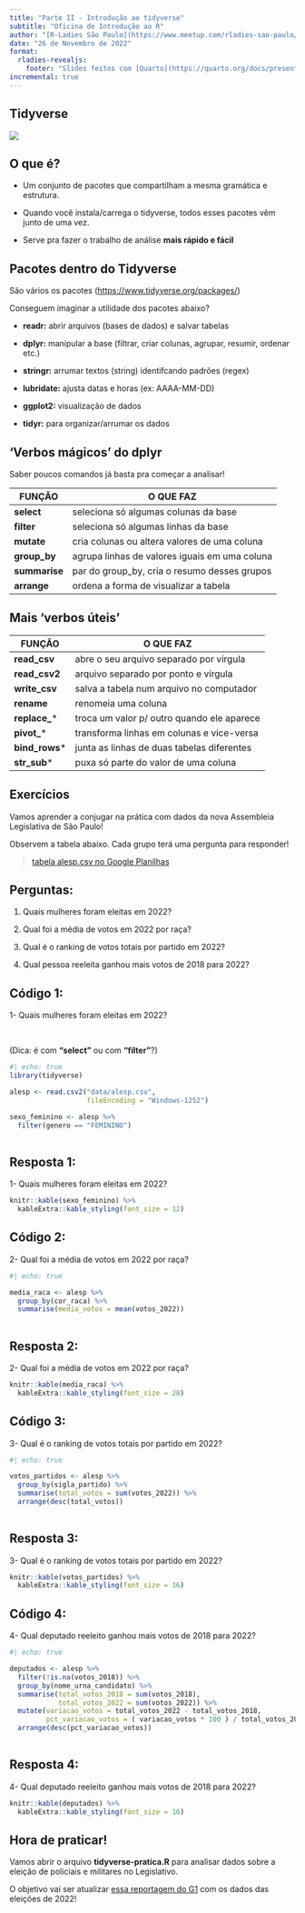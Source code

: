```yaml
---
title: "Parte II - Introdução ao tidyverse"
subtitle: "Oficina de Introdução ao R"
author: "[R-Ladies São Paulo](https://www.meetup.com/rladies-sao-paulo/)"
date: "26 de Novembro de 2022"
format: 
  rladies-revealjs:
    footer: "Slides feitos com [Quarto](https://quarto.org/docs/presentations/revealjs/index.html) e [Quarto R-Ladies Theme](https://github.com/beatrizmilz/quarto-rladies-theme#quarto-r-ladies-theme)."
incremental: true
---
```


## Tidyverse

![](https://github.com/R-Ladies-Sao-Paulo/2022-11-oficina-introducao-R/blob/main/img/img08_tidyverse.PNG?raw=true)

## O que é?

-   Um conjunto de pacotes que compartilham a mesma gramática e estrutura.

-   Quando você instala/carrega o tidyverse, todos esses pacotes vêm junto de uma vez.

-   Serve pra fazer o trabalho de análise **mais rápido e fácil**

## Pacotes dentro do Tidyverse

São vários os pacotes (<https://www.tidyverse.org/packages/>)

Conseguem imaginar a utilidade dos pacotes abaixo?

-   **readr:** abrir arquivos (bases de dados) e salvar tabelas

-   **dplyr:** manipular a base (filtrar, criar colunas, agrupar, resumir, ordenar etc.)

-   **stringr:** arrumar textos (string) identifcando padrões (regex)

-   **lubridate:** ajusta datas e horas (ex: AAAA-MM-DD)

-   **ggplot2:** visualização de dados

-   **tidyr:** para organizar/arrumar os dados

## 'Verbos mágicos' do dplyr

Saber poucos comandos já basta pra começar a analisar!

| FUNÇÃO        | O QUE FAZ                                     |
|---------------|-----------------------------------------------|
| **select**    | seleciona só algumas colunas da base          |
| **filter**    | seleciona só algumas linhas da base           |
| **mutate**    | cria colunas ou altera valores de uma coluna  |
| **group_by**  | agrupa linhas de valores iguais em uma coluna |
| **summarise** | par do group_by, cria o resumo desses grupos  |
| **arrange**   | ordena a forma de visualizar a tabela         |

## Mais 'verbos úteis'

| FUNÇÃO          | O QUE FAZ                                  |
|-----------------|--------------------------------------------|
| **read_csv**    | abre o seu arquivo separado por vírgula    |
| **read_csv2**   | arquivo separado por ponto e vírgula       |
| **write_csv**   | salva a tabela num arquivo no computador   |
| **rename**      | renomeia uma coluna                        |
| **replace\_**\* | troca um valor p/ outro quando ele aparece |
| **pivot\_**\*   | transforma linhas em colunas e vice-versa  |
| **bind_rows**\* | junta as linhas de duas tabelas diferentes |
| **str_sub**\*   | puxa só parte do valor de uma coluna       |

## Exercícios

Vamos aprender a conjugar na prática com dados da nova Assembleia Legislativa de São Paulo!

Observem a tabela abaixo. Cada grupo terá uma pergunta para responder!

> [tabela alesp.csv no Google Planilhas](https://docs.google.com/spreadsheets/d/1MOsbgpSgOCbZpG1BgXEeC5KwikCyLeAUJaaLuXxXyU4/edit#gid=0)

## Perguntas:

1.  Quais mulheres foram eleitas em 2022?

2.  Qual foi a média de votos em 2022 por raça?

3.  Qual é o ranking de votos totais por partido em 2022?

4.  Qual pessoa reeleita ganhou mais votos de 2018 para 2022?

## Código 1:

1- Quais mulheres foram eleitas em 2022?

<br>

(Dica: é com **"select"** ou com **"filter"**?)

```r
#| echo: true
library(tidyverse)

alesp <- read.csv2("data/alesp.csv",
                   fileEncoding = "Windows-1252")

sexo_feminino <- alesp %>% 
  filter(genero == "FEMININO")
  
```

## Resposta 1:

1- Quais mulheres foram eleitas em 2022?

```r
knitr::kable(sexo_feminino) %>% 
  kableExtra::kable_styling(font_size = 12)
```

## Código 2:

2- Qual foi a média de votos em 2022 por raça?

```r
#| echo: true

media_raca <- alesp %>% 
  group_by(cor_raca) %>% 
  summarise(media_votos = mean(votos_2022))
  
```

## Resposta 2:

2- Qual foi a média de votos em 2022 por raça?

```r
knitr::kable(media_raca) %>% 
  kableExtra::kable_styling(font_size = 28)
```

## Código 3:

3- Qual é o ranking de votos totais por partido em 2022?

```r
#| echo: true

votos_partidos <- alesp %>% 
  group_by(sigla_partido) %>% 
  summarise(total_votos = sum(votos_2022)) %>% 
  arrange(desc(total_votos))
  
```

## Resposta 3:

3- Qual é o ranking de votos totais por partido em 2022?

```r
knitr::kable(votos_partidos) %>% 
  kableExtra::kable_styling(font_size = 16)
```

## Código 4:

4- Qual deputado reeleito ganhou mais votos de 2018 para 2022?

```r
#| echo: true

deputados <- alesp %>% 
  filter(!is.na(votos_2018)) %>% 
  group_by(nome_urna_candidato) %>% 
  summarise(total_votos_2018 = sum(votos_2018),
            total_votos_2022 = sum(votos_2022)) %>%
  mutate(variacao_votos = total_votos_2022 - total_votos_2018,
         pct_variacao_votos = ( variacao_votos * 100 ) / total_votos_2018) %>% 
  arrange(desc(pct_variacao_votos))
  
```

## Resposta 4:

4- Qual deputado reeleito ganhou mais votos de 2018 para 2022?

```r
knitr::kable(deputados) %>% 
  kableExtra::kable_styling(font_size = 16)
```

## Hora de praticar!

Vamos abrir o arquivo **tidyverse-pratica.R** para analisar dados sobre a eleição de policiais e militares no Legislativo.

O objetivo vai ser atualizar [essa reportagem do G1](https://g1.globo.com/politica/eleicoes/2018/eleicao-em-numeros/noticia/2018/10/08/numero-de-policiais-e-militares-no-legislativo-e-quatro-vezes-maior-do-que-o-de-2014.ghtml) com os dados das eleições de 2022!
